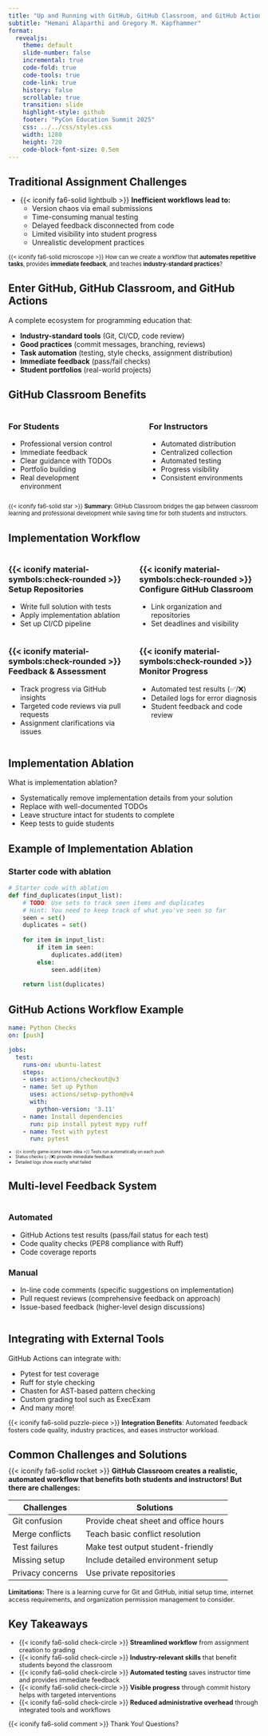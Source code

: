 ```yaml
---
title: "Up and Running with GitHub, GitHub Classroom, and GitHub Actions"
subtitle: "Hemani Alaparthi and Gregory M. Kapfhammer"
format: 
  revealjs:
    theme: default
    slide-number: false
    incremental: true
    code-fold: true
    code-tools: true
    code-link: true
    history: false
    scrollable: true
    transition: slide
    highlight-style: github
    footer: "PyCon Education Summit 2025"
    css: ../../css/styles.css
    width: 1280
    height: 720
    code-block-font-size: 0.5em
---
```


## Traditional Assignment Challenges

::: {.fragment style="margin-top: -0.15em"}

- {{< iconify fa6-solid lightbulb >}} **Inefficient workflows lead to:**
  - Version chaos via email submissions
  - Time-consuming manual testing
  - Delayed feedback disconnected from code
  - Limited visibility into student progress
  - Unrealistic development practices

:::

::: {.fragment .fade .boxed-content style="margin-top: 0.25em; font-size: 0.8em;"}

{{< iconify fa6-solid microscope >}} How can we create a workflow that **automates repetitive tasks**, provides **immediate feedback**, and teaches **industry-standard practices**?

:::

## Enter GitHub, GitHub Classroom, and GitHub Actions

A complete ecosystem for programming education that:

- **Industry-standard tools** (Git, CI/CD, code review)
- **Good practices** (commit messages, branching, reviews)
- **Task automation** (testing, style checks, assignment distribution)
- **Immediate feedback** (pass/fail checks)
- **Student portfolios** (real-world projects)


## GitHub Classroom Benefits

:::: {.columns}

::: {.column width="48%"}
### For Students
- Professional version control
- Immediate feedback
- Clear guidance with TODOs
- Portfolio building
- Real development environment
:::

::: {.column width="4%"}
:::

::: {.column width="48%"}
### For Instructors
- Automated distribution
- Centralized collection
- Automated testing
- Progress visibility
- Consistent environments
:::

::::

::: {.fragment .fade .boxed-content style="margin-top: 0.5em; font-size: 0.8em;"}
{{< iconify fa6-solid star >}} **Summary:** GitHub Classroom bridges the gap between classroom learning and professional development while saving time for both students and instructors.
:::

## Implementation Workflow

:::: {.columns}

::: {.column width="48%"}

### {{< iconify material-symbols:check-rounded >}} **Setup Repositories**  
- Write full solution with tests  
- Apply implementation ablation  
- Set up CI/CD pipeline  

:::

::: {.column width="48%"}

### {{< iconify material-symbols:check-rounded >}} **Configure GitHub Classroom**  
- Link organization and repositories  
- Set deadlines and visibility  

:::

::::

:::: {.columns}

::: {.column width="48%"}

### {{< iconify material-symbols:check-rounded >}} **Feedback & Assessment**  
- Track progress via GitHub insights  
- Targeted code reviews via pull requests  
- Assignment clarifications via issues  

:::

::: {.column width="48%"}

### {{< iconify material-symbols:check-rounded >}} **Monitor Progress**  
- Automated test results (✅/❌)  
- Detailed logs for error diagnosis  
- Student feedback and code review  

:::

::::

## Implementation Ablation

What is implementation ablation?

- Systematically remove implementation details from your solution
- Replace with well-documented TODOs
- Leave structure intact for students to complete
- Keep tests to guide students

## Example of Implementation Ablation

### Starter code with ablation

```python
# Starter code with ablation
def find_duplicates(input_list):
    # TODO: Use sets to track seen items and duplicates
    # Hint: You need to keep track of what you've seen so far
    seen = set()
    duplicates = set()
    
    for item in input_list:
        if item in seen:
            duplicates.add(item)
        else:
            seen.add(item)
    
    return list(duplicates)
```

## GitHub Actions Workflow Example

```yaml
name: Python Checks
on: [push]

jobs:
  test:
    runs-on: ubuntu-latest
    steps:
    - uses: actions/checkout@v3
    - name: Set up Python
      uses: actions/setup-python@v4
      with:
        python-version: '3.11'
    - name: Install dependencies
      run: pip install pytest mypy ruff
    - name: Test with pytest
      run: pytest
```

::: {.fragment style="margin-top: -0.1em; font-size: 0.6em;"}

- {{< iconify game-icons team-idea >}} Tests run automatically on each push
- Status checks (✅/❌) provide immediate feedback
- Detailed logs show exactly what failed

:::

## Multi-level Feedback System

:::: {.columns}

::: {.column width="100%"}

::: {.fragment}
### Automated
:::

::: {.fragment}
- GitHub Actions test results (pass/fail status for each test)
- Code quality checks (PEP8 compliance with Ruff)
- Code coverage reports
:::

::: {.fragment}
### Manual
:::

::: {.fragment}
- In-line code comments (specific suggestions on implementation)
- Pull request reviews (comprehensive feedback on approach)
- Issue-based feedback (higher-level design discussions)
:::

:::

::::

## Integrating with External Tools

GitHub Actions can integrate with:

- Pytest for test coverage
- Ruff for style checking
- Chasten for AST-based pattern checking
- Custom grading tool such as ExecExam
- And many more!

::: {.fragment .fade .boxed-content style="margin-top: 0.5em; font-size: 0.9em;"}
{{< iconify fa6-solid puzzle-piece >}} **Integration Benefits**: Automated feedback fosters code quality, industry practices, and eases instructor workload.
:::

## Common Challenges and Solutions

::: {.fragment .fade style="margin-top: -0.5em; font-size: 1em;"}

{{< iconify fa6-solid rocket >}} **GitHub Classroom creates a realistic, automated workflow that benefits both students and instructors! But there are challenges:**
:::

::: {.fragment .fade style="margin-top: 0.5em; font-size: 0.8em; margin-bottom: 0.3em;"}

| Challenges | Solutions |
|-----------|----------|
| Git confusion | Provide cheat sheet and office hours |
| Merge conflicts | Teach basic conflict resolution |
| Test failures | Make test output student-friendly |
| Missing setup | Include detailed environment setup |
| Privacy concerns | Use private repositories |

:::

::: {.fragment .fade .boxed-content style="margin-top: 0.4em; font-size: 0.9em;"}
**Limitations:** There is a learning curve for Git and GitHub, initial setup time, internet access requirements, and organization permission management to consider.
:::

## Key Takeaways

::: {.fragment style="font-size: 0.9em;"}

- {{< iconify fa6-solid check-circle >}} **Streamlined workflow** from assignment creation to grading
- {{< iconify fa6-solid check-circle >}} **Industry-relevant skills** that benefit students beyond the classroom
- {{< iconify fa6-solid check-circle >}} **Automated testing** saves instructor time and provides immediate feedback
- {{< iconify fa6-solid check-circle >}} **Visible progress** through commit history helps with targeted interventions
- {{< iconify fa6-solid check-circle >}} **Reduced administrative overhead** through integrated tools and workflows

:::

::: {.fragment .fade .boxed-content style="margin-top: 0.5em; font-size: 0.9em;"}

{{< iconify fa6-solid comment >}} Thank You! Questions?
:::
